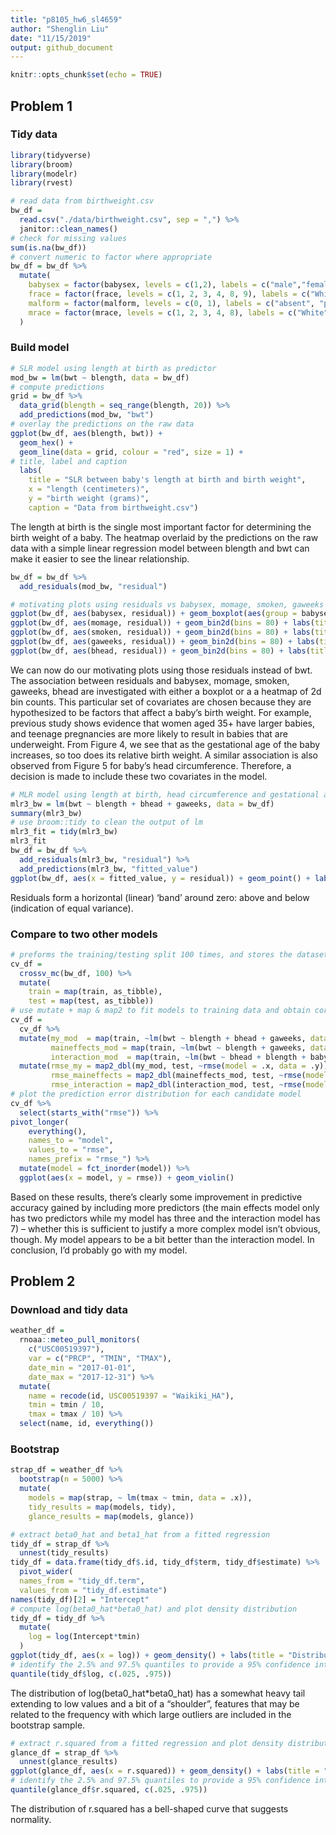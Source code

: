 ```yaml
---
title: "p8105_hw6_sl4659"
author: "Shenglin Liu"
date: "11/15/2019"
output: github_document
---
```


```r
knitr::opts_chunk$set(echo = TRUE)
```

## Problem 1
### Tidy data
```r
library(tidyverse)
library(broom)
library(modelr)
library(rvest)

# read data from birthweight.csv
bw_df = 
  read.csv("./data/birthweight.csv", sep = ",") %>%
  janitor::clean_names()
# check for missing values
sum(is.na(bw_df))
# convert numeric to factor where appropriate
bw_df = bw_df %>%
  mutate(
    babysex = factor(babysex, levels = c(1,2), labels = c("male","female")),
    frace = factor(frace, levels = c(1, 2, 3, 4, 8, 9), labels = c("White", "Black", "Asian", "Puerto Rican", "Other", "Unknown")),
    malform = factor(malform, levels = c(0, 1), labels = c("absent", "present")),
    mrace = factor(mrace, levels = c(1, 2, 3, 4, 8), labels = c("White", "Black", "Asian", "Puerto Rican", "Other"))
  )
```

### Build model
```r
# SLR model using length at birth as predictor
mod_bw = lm(bwt ~ blength, data = bw_df)
# compute predictions
grid = bw_df %>% 
  data_grid(blength = seq_range(blength, 20)) %>% 
  add_predictions(mod_bw, "bwt")
# overlay the predictions on the raw data
ggplot(bw_df, aes(blength, bwt)) + 
  geom_hex() + 
  geom_line(data = grid, colour = "red", size = 1) +
# title, label and caption
  labs(
    title = "SLR between baby's length at birth and birth weight",
    x = "length (centimeters)",
    y = "birth weight (grams)",
    caption = "Data from birthweight.csv")
```

The length at birth is the single most important factor for determining the birth weight of a baby. The heatmap overlaid by the predictions on the raw data with a simple linear regression model between blength and bwt can make it easier to see the linear relationship.

```r
bw_df = bw_df %>% 
  add_residuals(mod_bw, "residual")

# motivating plots using residuals vs babysex, momage, smoken, gaweeks and bhead
ggplot(bw_df, aes(babysex, residual)) + geom_boxplot(aes(group = babysex)) + labs(title = "Figure 1: Residuals vs Baby's sex")
ggplot(bw_df, aes(momage, residual)) + geom_bin2d(bins = 80) + labs(title = "Figure 2: Residuals vs Mother's age at delivery (years)")
ggplot(bw_df, aes(smoken, residual)) + geom_bin2d(bins = 80) + labs(title = "Figure 3: Residuals vs Average number of cigarettes smoked per day during pregnancy")
ggplot(bw_df, aes(gaweeks, residual)) + geom_bin2d(bins = 80) + labs(title = "Figure 4: Residuals vs Gestational age (weeks)")
ggplot(bw_df, aes(bhead, residual)) + geom_bin2d(bins = 80) + labs(title = "Figure 5: Residuals vs Baby's head circumference at birth (centimeters)")
```

We can now do our motivating plots using those residuals instead of bwt. The association between residuals and babysex, momage, smoken, gaweeks, bhead are investigated with either a boxplot or a a heatmap of 2d bin counts. This particular set of covariates are chosen because they are hypothesized to be factors that affect a baby's birth weight. For example, previous study shows evidence that women aged 35+ have larger babies, and teenage pregnancies are more likely to result in babies that are underweight. From Figure 4, we see that as the gestational age of the baby increases, so too does its relative birth weight. A similar association is also observed from Figure 5 for baby's head circumference. Therefore, a decision is made to include these two covariates in the model.

```r
# MLR model using length at birth, head circumference and gestational age as predictors
mlr3_bw = lm(bwt ~ blength + bhead + gaweeks, data = bw_df)
summary(mlr3_bw)
# use broom::tidy to clean the output of lm
mlr3_fit = tidy(mlr3_bw)
mlr3_fit
bw_df = bw_df %>% 
  add_residuals(mlr3_bw, "residual") %>%
  add_predictions(mlr3_bw, "fitted_value")
ggplot(bw_df, aes(x = fitted_value, y = residual)) + geom_point() + labs(title = "Residuals vs Fitted values (centimeters)")
```

Residuals form a horizontal (linear) ‘band’ around zero: above and below (indication of equal variance).

### Compare to two other models
```r
# preforms the training/testing split 100 times, and stores the datasets using list columns
cv_df =
  crossv_mc(bw_df, 100) %>% 
  mutate(
    train = map(train, as_tibble),
    test = map(test, as_tibble))
# use mutate + map & map2 to fit models to training data and obtain corresponding RMSEs for the testing data
cv_df = 
  cv_df %>% 
  mutate(my_mod  = map(train, ~lm(bwt ~ blength + bhead + gaweeks, data = .x)),
         maineffects_mod = map(train, ~lm(bwt ~ blength + gaweeks, data = .x)),
         interaction_mod  = map(train, ~lm(bwt ~ bhead + blength + babysex + bhead*blength + bhead*babysex + blength*babysex + bhead*blength*babysex, data = .x))) %>% 
  mutate(rmse_my = map2_dbl(my_mod, test, ~rmse(model = .x, data = .y)),
         rmse_maineffects = map2_dbl(maineffects_mod, test, ~rmse(model = .x, data = .y)),
         rmse_interaction = map2_dbl(interaction_mod, test, ~rmse(model = .x, data = .y)))
# plot the prediction error distribution for each candidate model
cv_df %>% 
  select(starts_with("rmse")) %>% 
pivot_longer(
    everything(),
    names_to = "model", 
    values_to = "rmse",
    names_prefix = "rmse_") %>% 
  mutate(model = fct_inorder(model)) %>% 
  ggplot(aes(x = model, y = rmse)) + geom_violin()
```

Based on these results, there’s clearly some improvement in predictive accuracy gained by including more predictors (the main effects model only has two predictors while my model has three and the interaction model has 7) – whether this is sufficient to justify a more complex model isn’t obvious, though. My model appears to be a bit better than the interaction model. In conclusion, I’d probably go with my model.

## Problem 2
### Download and tidy data
```r
weather_df = 
  rnoaa::meteo_pull_monitors(
    c("USC00519397"),
    var = c("PRCP", "TMIN", "TMAX"), 
    date_min = "2017-01-01",
    date_max = "2017-12-31") %>%
  mutate(
    name = recode(id, USC00519397 = "Waikiki_HA"),
    tmin = tmin / 10,
    tmax = tmax / 10) %>%
  select(name, id, everything())
```

### Bootstrap
```r
strap_df = weather_df %>% 
  bootstrap(n = 5000) %>% 
  mutate(
    models = map(strap, ~ lm(tmax ~ tmin, data = .x)),
    tidy_results = map(models, tidy),
    glance_results = map(models, glance))
```

```r
# extract beta0_hat and beta1_hat from a fitted regression
tidy_df = strap_df %>% 
  unnest(tidy_results)
tidy_df = data.frame(tidy_df$.id, tidy_df$term, tidy_df$estimate) %>%
  pivot_wider(
  names_from = "tidy_df.term", 
  values_from = "tidy_df.estimate")
names(tidy_df)[2] = "Intercept"
# compute log(beta0_hat*beta0_hat) and plot density distribution
tidy_df = tidy_df %>%
  mutate(
    log = log(Intercept*tmin)
  ) 
ggplot(tidy_df, aes(x = log)) + geom_density() + labs(title = "Distribution of log(beta0_hat*beta0_hat)")
# identify the 2.5% and 97.5% quantiles to provide a 95% confidence interval for log(beta0_hat*beta0_hat)
quantile(tidy_df$log, c(.025, .975))
```

The distribution of log(beta0_hat*beta0_hat) has a somewhat heavy tail extending to low values and a bit of a “shoulder”, features that may be related to the frequency with which large outliers are included in the bootstrap sample.

```r
# extract r.squared from a fitted regression and plot density distribution
glance_df = strap_df %>% 
  unnest(glance_results)
ggplot(glance_df, aes(x = r.squared)) + geom_density() + labs(title = "Distribution of r.squared")
# identify the 2.5% and 97.5% quantiles to provide a 95% confidence interval for r.squared
quantile(glance_df$r.squared, c(.025, .975))
```

The distribution of r.squared has a bell-shaped curve that suggests normality.




